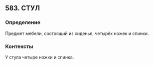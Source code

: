 ## 583. СТУЛ
### Определение
Предмет мебели, состоящий из сиденья, четырёх ножек и спинки.

### Контексты
У стула четыре ножки и спинка.

